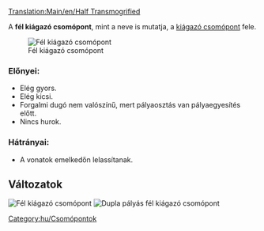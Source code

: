 [[Translation:Main/en/Half Transmogrified]]{{en/-}}{{hu/Csomópontmenü}}

A '''fél kiágazó csomópont''', mint a neve is mutatja, a [[Main/hu/Csomópont/Kiágazó|kiágazó csomópont]] fele.

[[File:en/ttd.half.transmogrified.variant.png|frame|none|Fél kiágazó csomópont]]

===Előnyei:===
*Elég gyors.
*Elég kicsi.
*Forgalmi dugó nem valószínű, mert pályaosztás van pályaegyesítés előtt.
*Nincs hurok.

===Hátrányai:===
*A vonatok emelkedőn lelassítanak.

==Változatok==
[[File:en/ttd.half.transmogrified.original.png|frame|none|Fél kiágazó csomópont]]
[[File:en/ttd.dual.half.transmogrified.png|frame|none|Dupla pályás fél kiágazó csomópont]]
[[Category:hu/Csomópontok]]